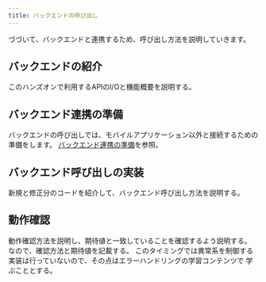```yaml
---
title: バックエンドの呼び出し
---
```


づづいて、バックエンドと連携するため、呼び出し方法を説明していきます。

## バックエンドの紹介

このハンズオンで利用するAPIのI/Oと機能概要を説明する。

## バックエンド連携の準備

バックエンドの呼び出しでは、モバイルアプリケーション以外と接続するための準備をします。
[バックエンド連携の準備](api-env-build.md)を参照。

## バックエンド呼び出しの実装

新規と修正分のコードを紹介して、バックエンド呼び出し方法を説明する。

## 動作確認

動作確認方法を説明し、期待値と一致していることを確認するよう説明する。
なので、確認方法と期待値を記載する。
このタイミングでは異常系を制御する実装は行っていないので、その点はエラーハンドリングの学習コンテンツで
学ぶこととする。
